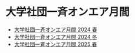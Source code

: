 # 大学社団一斉オンエア月間

- [大学社団一斉オンエア月間 2024 春](/univ_onair_together/202405)
- [大学社団一斉オンエア月間 2024 冬](/univ_onair_together/202411)
- [大学社団一斉オンエア月間 2025 春](/univ_onair_together/202505)
